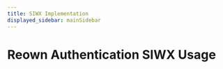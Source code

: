 ---
title: SIWX Implementation
displayed_sidebar: mainSidebar
---


# Reown Authentication SIWX Usage

<ReownAuthenticationContent />
